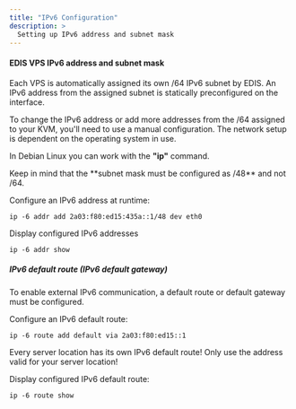 ```yaml
---
title: "IPv6 Configuration"
description: >
  Setting up IPv6 address and subnet mask
---
```


#### EDIS VPS IPv6 address and subnet mask

Each VPS is automatically assigned its own /64 IPv6 subnet by EDIS. An IPv6 address from the assigned subnet is statically preconfigured on the interface.

To change the IPv6 address or add more addresses from the /64 assigned to your KVM, you'll need to use a manual configuration. The network setup is dependent on the operating system in use.

In Debian Linux you can work with the **"ip"** command.

<div class="tip-callout">Keep in mind that the **subnet mask must be configured as /48** and not /64.</div>

Configure an IPv6 address at runtime:

`ip -6 addr add 2a03:f80:ed15:435a::1/48 dev eth0`

Display configured IPv6 addresses

`ip -6 addr show`

##### **IPv6 default route (IPv6 default gateway)**

To enable external IPv6 communication, a default route or default gateway must be configured.

Configure an IPv6 default route:

`ip -6 route add default via 2a03:f80:ed15::1`

<div class="note-callout">Every server location has its own IPv6 default route! Only use the address valid for your server location!</div>

Display configured IPv6 default route:

`ip -6 route show`